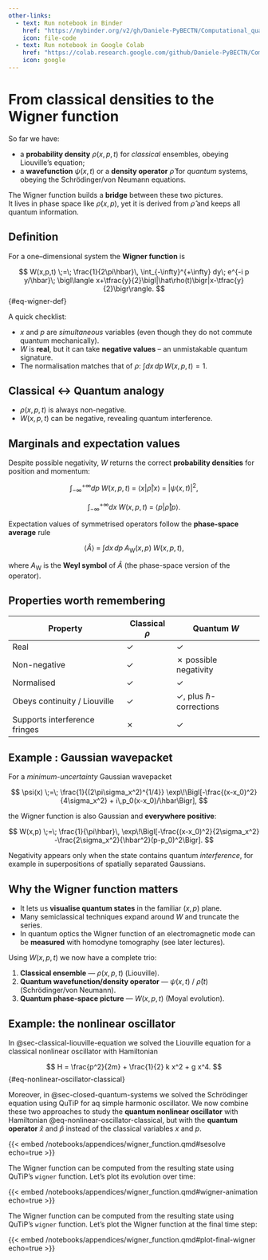 ```yaml
---
other-links:
  - text: Run notebook in Binder
    href: "https://mybinder.org/v2/gh/Daniele-PyBECTN/Computational_quantum_optics_lectures/notebooks/?urlpath=lab/tree/notebooks/appendices/wigner_function.ipynb"
    icon: file-code
  - text: Run notebook in Google Colab
    href: "https://colab.research.google.com/github/Daniele-PyBECTN/Computational_quantum_optics_lectures/blob/notebooks/notebooks/appendices/wigner_function.ipynb"
    icon: google
---
```

# From classical densities to the Wigner function {#sec-wigner-function}

So far we have:

- a **probability density** $\rho(x,p,t)$ for *classical* ensembles, obeying Liouville’s equation;
- a **wavefunction** $\psi(x,t)$ or a **density operator** $\hat\rho$ for *quantum* systems, obeying the Schrödinger/von Neumann equations.

The Wigner function builds a **bridge** between these two pictures.  
It lives in phase space like $\rho(x,p)$, yet it is derived from $\hat\rho$ and keeps all quantum information.

## Definition

For a one–dimensional system the **Wigner function** is

$$
W(x,p,t) \;=\;
\frac{1}{2\pi\hbar}\,
\int_{-\infty}^{+\infty}
dy\;
e^{-i p y/\hbar}\;
\bigl\langle x+\tfrac{y}{2}\bigl|\hat\rho(t)\bigr|x-\tfrac{y}{2}\bigr\rangle.
$$ {#eq-wigner-def}

A quick checklist:

- $x$ and $p$ are *simultaneous* variables (even though they do not commute quantum mechanically).
- $W$ is **real**, but it can take **negative values** – an unmistakable quantum signature.
- The normalisation matches that of $\rho$: $\displaystyle\int dx\,dp\,W(x,p,t)=1$.

::: {.callout-note}
# Classical ↔ Quantum analogy

- $\rho(x,p,t)$ is always non-negative.
- $W(x,p,t)$ can be negative, revealing quantum interference.
:::

## Marginals and expectation values

Despite possible negativity, $W$ returns the correct **probability densities** for position and momentum:

$$
\int_{-\infty}^{+\infty} dp\;W(x,p,t) \;=\; \langle x|\hat\rho|x\rangle \;=\; |\psi(x,t)|^{2},
$$

$$
\int_{-\infty}^{+\infty} dx\;W(x,p,t) \;=\; \langle p|\hat\rho|p\rangle .
$$

Expectation values of symmetrised operators follow the **phase-space average** rule

$$
\langle \hat A \rangle \;=\; \int dx\,dp\;A_{\text{W}}(x,p)\;W(x,p,t),
$$

where $A_{\text{W}}$ is the **Weyl symbol** of $\hat A$ (the phase-space version of the operator).

## Properties worth remembering

| Property | Classical $\rho$ | Quantum $W$ |
|----------|------------------|-------------|
| Real | ✓ | ✓ |
| Non-negative | ✓ | ✗ possible negativity |
| Normalised | ✓ | ✓ |
| Obeys continuity / Liouville | ✓ | ✓, plus $\hbar$-corrections |
| Supports interference fringes | ✗ | ✓ |

## Example : Gaussian wavepacket

For a *minimum-uncertainty* Gaussian wavepacket

$$
\psi(x) \;=\;
\frac{1}{(2\pi\sigma_x^2)^{1/4}}
\exp\!\Bigl[-\frac{(x-x_0)^2}{4\sigma_x^2} + i\,p_0(x-x_0)/\hbar\Bigr],
$$

the Wigner function is also Gaussian and **everywhere positive**:

$$
W(x,p) \;=\;
\frac{1}{\pi\hbar}\,
\exp\!\Bigl[-\frac{(x-x_0)^2}{2\sigma_x^2}
-\frac{2\sigma_x^2}{\hbar^2}(p-p_0)^2\Bigr].
$$

Negativity appears only when the state contains quantum *interference*, for example in superpositions of spatially separated Gaussians.

## Why the Wigner function matters

- It lets us **visualise quantum states** in the familiar $(x,p)$ plane.  
- Many semiclassical techniques expand around $W$ and truncate the series.  
- In quantum optics the Wigner function of an electromagnetic mode can be **measured** with homodyne tomography (see later lectures).  

Using $W(x,p,t)$ we now have a complete trio:

1. **Classical ensemble** — $\rho(x,p,t)$ (Liouville).  
2. **Quantum wavefunction/density operator** — $\psi(x,t)$ / $\hat\rho(t)$ (Schrödinger/von Neumann).  
3. **Quantum phase-space picture** — $W(x,p,t)$ (Moyal evolution).

## Example: the nonlinear oscillator

In @sec-classical-liouville-equation we solved the Liouville equation for a classical nonlinear oscillator with Hamiltonian

$$
H = \frac{p^2}{2m} + \frac{1}{2} k x^2 + g x^4.
$$ {#eq-nonlinear-oscillator-classical}

Moreover, in @sec-closed-quantum-systems we solved the Schrödinger equation using QuTiP for aq simple harmonic oscillator.
We now combine these two approaches to study the **quantum nonlinear oscillator** with Hamiltonian @eq-nonlinear-oscillator-classical, but with the **quantum operator** $\hat x$ and $\hat p$ instead of the classical variables $x$ and $p$.

{{< embed /notebooks/appendices/wigner_function.qmd#sesolve echo=true >}}

::: {.content-visible when-format="html"}

The Wigner function can be computed from the resulting state using QuTiP's `wigner` function. Let's plot its evolution over time:

{{< embed /notebooks/appendices/wigner_function.qmd#wigner-animation echo=true >}}

:::

::: {.content-visible when-format="pdf"}

The Wigner function can be computed from the resulting state using QuTiP's `wigner` function. Let's plot the Wigner function at the final time step:

{{< embed /notebooks/appendices/wigner_function.qmd#plot-final-wigner echo=true >}}

:::
